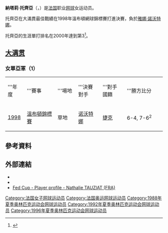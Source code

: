 {{Infobox 网球
|姓名=Nathalie Tauziat
|image=[[File:Tauziat-Martinez.jpg|220px]]
|国籍={{Flagicon|FRA}}法国
|生年=1967年
|生日=10月17日
|出生地={{CEA}}[[班基|班基]]
|居住地={{FRA}}Anglet
|身高=165
|体重=54
|持拍手=右
|反拍=
|转职业年=1985年
|球拍=
|球衣=
|球鞋=
|单打最高排名=3
|双打最高排名=3
|现单打排名=
|现双打排名=
|单打冠军头衔=8
|双打冠军头衔=25
|职业战绩=
|奖金=6,650,093[[美元|美元]]
|澳网最好成绩=第四輪（1993）
|法网最好成绩=八強（1991）
|温网最好成绩=亞軍（1998）
|美网最好成绩=八強（2000）
|大满贯个数=
|奥运会最好成绩=
}}
'''納塔莉·托齊亞'''（{{lang-fr|'''Nathalie Tauziat'''}}，{{bd|1967年|10月17日|catIdx=Tauziat, Nathalie}}）是[[法国|法国]]职业[[网球|网球]]女运动员。

托齊亞在大滿貫最佳戰績在1998年溫布頓網球錦標賽打進決賽，負於[[雅娜·諾沃特娜|雅娜·諾沃特娜]]。

托齊亞的生涯單打排名在2000年達到第3<ref>{{Cite web |url=http://www.sonyericssonwtatour.com/page/Player/Stats/0,,12781~8119,00.html |title=存档副本 |access-date=2010-01-10 |archive-date=2009-06-22 |archive-url=https://web.archive.org/web/20090622034438/http://www.sonyericssonwtatour.com/page/Player/Stats/0,,12781~8119,00.html |dead-url=no }}</ref>。

== [[网球大满贯|大满贯]] ==

=== 女單亞軍（1） ===
{| class="wikitable"
|width="50"|'''年度
|width="145"|'''賽事
|width="75"|'''場地
|width="100"|'''決賽對手
|width="100"|'''對手國籍
|width="200"|'''勝方比分
|-bgcolor="#CCFFCC"
| [[1998年溫布頓網球錦標賽女子單打比賽|1998]]
| [[溫布頓網球錦標賽|溫布頓錦標賽]]
| 草地
| [[雅娜·諾沃特娜|诺沃特娜]] 
| {{flagicon|CZE}} [[捷克|捷克]] 
| 6-4, 7-6<sup>2</sup>
|}

== 參考資料 ==
{{reflist}}

==外部連結==
{{Commonscat|Nathalie Tauziat}}
* {{Wta|8119}}
* {{ITF Profile|id=20001542}}
* [http://www.fedcup.com/en/players/player/profile.aspx?playerid=20001542 Fed Cup - Player profile - Nathalie TAUZIAT (FRA)] {{Wayback|url=http://www.fedcup.com/en/players/player/profile.aspx?playerid=20001542 |date=20160425194146 }}

{{Authority control}}
{{DEFAULTSORT:Tauziat, Nathalie}}
[[Category:法国女子网球运动员|Category:法国女子网球运动员]]
[[Category:法国奥运网球运动员|Category:法国奥运网球运动员]]
[[Category:1988年夏季奥林匹克运动会网球运动员|Category:1988年夏季奥林匹克运动会网球运动员]]
[[Category:1992年夏季奥林匹克运动会网球运动员|Category:1992年夏季奥林匹克运动会网球运动员]]
[[Category:1996年夏季奥林匹克运动会网球运动员|Category:1996年夏季奥林匹克运动会网球运动员]]